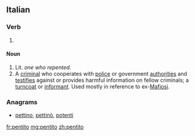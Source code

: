 {{wikipedia}}
==Italian==

===Verb===
{{it-pp|pentit}}

# {{past participle of|[[pentirsi#Italian|pentirsi]]|lang=it}}

====Noun====
{{it-noun|pentit|m|o|i}}

# Lit. ''one who repented.''
# A [[criminal]] who cooperates with [[police]] or government [[authorities]] and [[testifies]] against or provides harmful information on fellow criminals; a [[turncoat]] or [[informant]]. Used mostly in reference to ex-[[Mafiosi]].

===Anagrams===
* [[pettino#Italian|pettino]], [[pettinò#Italian|pettinò]], [[potenti#Italian|potenti]]

[[fr:pentito]]
[[mg:pentito]]
[[zh:pentito]]